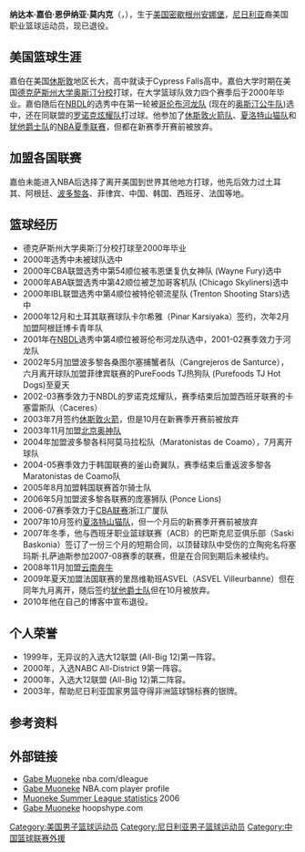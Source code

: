{{Infobox NBA Player
| name = 嘉伯·莫内克<br />Gabriel Muoneke
| photo = 
| caption = 
| position = [[大前锋|大前锋]]/[[小前锋|小前锋]]
| nickname = 
| height_ft = 6
| height_in = 7
| weight_bl = 240磅 (109公斤)
| nationality = Nigeria
| birth_date = {{Birth date and age|1978|2|7}}
| birth_place = {{USA}}[[密歇根州|密歇根州]]
| highschool = Cypress Falls高中
| college = [[德克萨斯州大学奥斯汀分校|德克萨斯州大学奥斯汀分校]]
| draft = 未选中
| draft_year = 2000
| team = 退役
| draft_team = -
| career_start = 2000年
| career_end = 
| former_teams = 2000 土耳其皮纳尔卡尔希雅<br />2001 阿根廷博卡青年队<br />2001-02 NBDL哥伦布河龙队<br />2002 波多黎各桑图尔塞捕蟹者队<br />2002 菲律宾Purefoods TJ热狗队<br />2002-03 NBDL罗诺克炫耀队<br />2003 西班牙卡塞雷斯队<br />2003-04 [[北京奥神队|北京奥神队]]<br />2004 波多黎各科阿莫马拉松队<br />2004-05 韩国釜山KTF魔翅队<br />2005 波多黎各科阿莫马拉松队<br />2005-06 韩国首尔SK骑士队 <br />2006 波多黎各庞塞狮队<br />2006-07 浙江广厦队<br />2007-08 西班牙巴斯克尼亚<br />2008-09 云南奔牛<br />2009 法国里昂维勒班ASVEL队
}}

'''纳达本·嘉伯·恩伊纳亚·莫内克'''（{{lang-en|'''Nnadubem Gabriel Enyinaya Muoneke'''}}，{{bd|1978年|2月7日|}}），生于[[美国|美国]][[密歇根州|密歇根州]][[安娜堡|安娜堡]]，[[尼日利亚|尼日利亚]]裔美国职业篮球运动员，现已退役。

== 美国篮球生涯 ==
嘉伯在美国[[休斯敦|休斯敦]]地区长大，高中就读于Cypress Falls高中。嘉伯大学时期在美国[[德克萨斯州大学奥斯汀分校|德克萨斯州大学奥斯汀分校]]打球，在大学篮球队效力四个赛季后于2000年毕业。嘉伯随后在[[NBDL|NBDL]]的选秀中在第一轮被[[哥伦布河龙队|哥伦布河龙队]] (现在的[[奥斯汀公牛队|奥斯汀公牛队]])选中，还在同联盟的[[罗诺克炫耀队|罗诺克炫耀队]]打过球。他参加了[[休斯敦火箭队|休斯敦火箭队]]、[[夏洛特山猫队|夏洛特山猫队]]和[[犹他爵士队|犹他爵士队]]的[[NBA夏季联赛|NBA夏季联赛]]，但都在新赛季开赛前被放弃。

== 加盟各国联赛 ==
嘉伯未能进入NBA后选择了离开美国到世界其他地方打球，他先后效力过土耳其、阿根廷、[[波多黎各|波多黎各]]、菲律宾、中国、韩国、西班牙、法国等地。

== 篮球经历 ==
*德克萨斯州大学奥斯汀分校打球至2000年毕业
*2000年选秀中未被球队选中
*2000年CBA联盟选秀中第54顺位被韦恩堡复仇女神队 (Wayne Fury)选中
*2000年ABA联盟选秀中第42顺位被芝加哥客机队 (Chicago Skyliners)选中
*2000年IBL联盟选秀中第4顺位被特伦顿流星队 (Trenton Shooting Stars)选中
*2000年12月和土耳其联赛球队卡尔希雅（Pinar Karsiyaka）签约，次年2月加盟阿根廷博卡青年队
*2001年在[[NBDL|NBDL]]选秀中第4顺位被哥伦布河龙队选中，2001-02赛季效力于河龙队
*2002年5月加盟波多黎各桑图尔塞捕蟹者队（Cangrejeros de Santurce），六月离开球队加盟菲律宾联赛的PureFoods TJ热狗队 (Purefoods TJ Hot Dogs)至夏天
*2002-03赛季效力于NBDL的罗诺克炫耀队，赛季结束后加盟西班牙联赛的卡塞雷斯队（Caceres）
*2003年7月签约[[休斯敦火箭|休斯敦火箭]]，但是10月在新赛季开赛前被放弃
*2003年11月加盟[[北京奥神队|北京奥神队]] 
*2004年加盟波多黎各科阿莫马拉松队（Maratonistas de Coamo），7月离开球队
*2004-05赛季效力于韩国联赛的釜山奇翼队，赛季结束后重返波多黎各Maratonistas de Coamo队
*2005年8月加盟韩国联赛首尔骑士队
*2006年5月加盟波多黎各联赛的庞塞狮队 (Ponce Lions) 
*2006-07赛季效力于[[中国男子篮球职业联赛|CBA联赛]]浙江广厦队
*2007年10月签约[[夏洛特山猫队|夏洛特山猫队]]，但一个月后的新赛季开赛前被放弃
*2007年冬季，他与西班牙职业篮球联赛（ACB）的巴斯克尼亚俱乐部（Saski Baskonia）签订了一份三个月的短期合同，以顶替球队中受伤的立陶宛名将塞玛斯·扎萨迪斯参加2007-08赛季的联赛，但是在合同到期后未被续约。
*2008年11月加盟[[云南奔牛|云南奔牛]]
*2009年夏天加盟法国联赛的里昂维勒班ASVEL（ASVEL Villeurbanne）但在同年九月离开，随后签约[[犹他爵士队|犹他爵士队]]但在10月被放弃。
*2010年他在自己的博客中宣布退役。

== 个人荣誉 ==
*1999年，无异议的入选大12联盟 (All-Big 12)第一阵容。
*2000年，入选NABC All-District 9第一阵容。
*2000年，入选大12联盟 (All-Big 12)第二阵容。
*2003年，帮助尼日利亚国家男篮夺得非洲篮球锦标赛的银牌。

== 参考资料 ==
{{reflist}}

== 外部链接 ==
* [https://web.archive.org/web/20070623152441/http://www.nba.com/dleague/players/gabe_muoneke.html Gabe Muoneke] nba.com/dleague {{en}}
* [http://www.nba.com/playerfile/gabe_muoneke/ Gabe Muoneke]{{Wayback|url=http://www.nba.com/playerfile/gabe_muoneke/ |date=20121024164417 }} NBA.com player profile{{en}}
* [https://web.archive.org/web/20070223131917/http://www.vegassummerleague.com/players_info.cfm?player=350&season=3&team=27 Muoneke Summer League statistics] 2006{{en}}
* [http://www.hoopshype.com/players/gabe_muoneke.htm Gabe Muoneke]{{Wayback|url=http://www.hoopshype.com/players/gabe_muoneke.htm |date=20160324032845 }} hoopshype.com{{en}}

{{Authority control}}
{{DEFAULTSORT:Muoneke, Gabriel}}
[[Category:美国男子篮球运动员|Category:美国男子篮球运动员]]
[[Category:尼日利亚男子篮球运动员|Category:尼日利亚男子篮球运动员]]
[[Category:中国篮球联赛外援|Category:中国篮球联赛外援]]